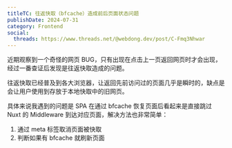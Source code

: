 ```yaml
---
titleTC: 往返快取（bfcache）造成前后页面状态问题
publishDate: 2024-07-31
category: Frontend
social:
  threads: https://www.threads.net/@webdong.dev/post/C-Fmq3Nhwar
---
```


近期观察到一个奇怪的网页 BUG，只有出现在点击上一页返回网页时才会出现，经过一番查证后发现是往返快取造成的问题。

往返快取已经普及到各大浏览器，让返回先前访问过的页面几乎是瞬时的，缺点是会让用户使用到存放于本地快取中的旧网页。

具体来说我遇到的问题是 SPA 在通过 bfcache 恢复页面后看起来是直接跳过 Nuxt 的 Middleware 到达对应页面，解决方法也非常简单：

1. 通过 meta 标签取消页面被快取
2. 判断如果有 bfcache 就刷新页面
